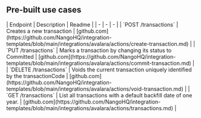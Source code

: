 
## Pre-built use cases

<AccordionGroup>


<Accordion title="Transactions">
| Endpoint | Description | Readme |
| - | - | - |
| `POST /transactions` | Creates a new transaction | [github.com](https://github.com/NangoHQ/integration-templates/blob/main/integrations/avalara/actions/create-transaction.md) |
| `PUT /transactions` | Marks a transaction by changing its status to Committed | [github.com](https://github.com/NangoHQ/integration-templates/blob/main/integrations/avalara/actions/commit-transaction.md) |
| `DELETE /transactions` | Voids the current transaction uniquely identified by the transactionCode | [github.com](https://github.com/NangoHQ/integration-templates/blob/main/integrations/avalara/actions/void-transaction.md) |
| `GET /transactions` | List all transactions with a default backfill date of one year. | [github.com](https://github.com/NangoHQ/integration-templates/blob/main/integrations/avalara/actions/transactions.md) |
</Accordion>

</AccordionGroup>

